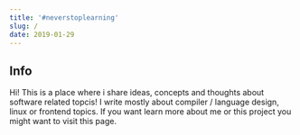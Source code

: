 ```yaml
---
title: '#neverstoplearning'
slug: /
date: 2019-01-29
---
```




<LatestArticles />

## Info

Hi! This is a place where i share ideas, concepts and
thoughts about software related topcis! I write mostly
about compiler / language design, linux or frontend topics.
If you want learn more about me or this project you might
want to visit <Link to="/about">this</Link> page.
